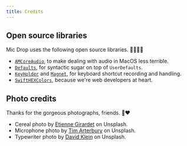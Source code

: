 ```yaml
---
title: Credits
---
```



<Panel>

## Open source libraries

Mic Drop uses the following open source libraries. 👩🏾‍💻💥

- [`AMCoreAudio`](https://github.com/rnine/AMCoreAudio), to make dealing with audio in MacOS less terrible.
- [`Defaults`](https://github.com/sindresorhus/Defaults), for syntactic sugar on top of `UserDefaults`.
- [`KeyHolder`](https://github.com/Clipy/KeyHolder) and [`Magnet`](https://github.com/Clipy/Magnet), for keyboard shortcut recording and handling.
- [`SwiftHEXColors`](https://github.com/thii/SwiftHEXColors), because we're web developers at heart.

## Photo credits

Thanks for the gorgeous photographs, friends. 📸❤️

- Cereal photo by [Etienne Girardet](https://unsplash.com/@etiennegirardet?utm_medium=referral&amp;utm_campaign=photographer-credit&amp;utm_content=creditBadge) on Unsplash.
- Microphone photo by [Tim Arterbury](https://unsplash.com/@tim_arterbury?utm_medium=referral&amp;utm_campaign=photographer-credit&amp;utm_content=creditBadge) on Unsplash.
- Typewriter photo by [David Klein](https://unsplash.com/@diklein?utm_medium=referral&amp;utm_campaign=photographer-credit&amp;utm_content=creditBadge) on Unsplash.

</Panel>
